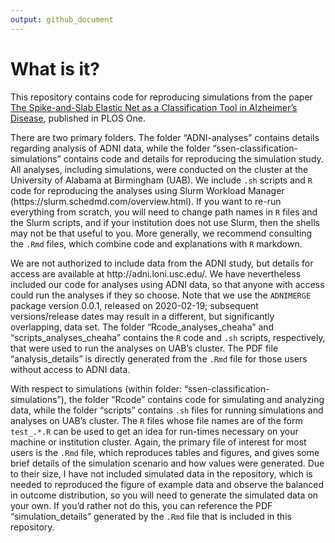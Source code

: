 ```yaml
---
output: github_document
---
```


<!-- README.md is generated from README.Rmd. Please edit that file -->

# What is it?

This repository contains code for reproducing simulations from the paper [The Spike-and-Slab Elastic Net as a Classification Tool in Alzheimer's Disease](https://journals.plos.org/plosone/article?id=10.1371/journal.pone.0262367), published in PLOS One. 

There are two primary folders. The folder "ADNI-analyses" contains details regarding analysis of ADNI data, while the folder "ssen-classification-simulations" contains code and details for reproducing the simulation study. All analyses, including simulations, were conducted on the cluster at the University of Alabama at Birmingham (UAB). We include `.sh` scripts and `R` code for reproducing the analyses using Slurm Workload Manager (https://slurm.schedmd.com/overview.html). If you want to re-run everything from scratch, you will need to change path names in `R` files and the Slurm scripts, and if your institution does not use Slurm, then the shells may not be that useful to you. More generally, we recommend consulting the `.Rmd` files, which combine code and explanations with `R` markdown.

We are not authorized to include data from the ADNI study, but details for access are available at http://adni.loni.usc.edu/. We have nevertheless included our code for analyses using ADNI data, so that anyone with access could run the analyses if they so choose. Note that we use the `ADNIMERGE` package version 0.0.1, released on 2020-02-19; subsequent versions/release dates may result in a different, but significantly overlapping, data set. The folder "Rcode_analyses_cheaha" and "scripts_analyses_cheaha" contains the `R` code  and `.sh` scripts, respectively, that were used to run the analyses on UAB's cluster. The PDF file "analysis_details" is directly generated from the `.Rmd` file for those users without access to ADNI data. 

With respect to simulations (within folder: "ssen-classification-simulations"), the folder "Rcode" contains code for simulating and analyzing data, while the folder "scripts" contains `.sh` files for running simulations and analyses on UAB's cluster. The `R` files whose file names are of the form `test_.*.R` can be used to get an idea for run-times necessary on your machine or institution cluster. Again, the primary file of interest for most users is the `.Rmd` file, which reproduces tables and figures, and gives some brief details of the simulation scenario and how values were generated. Due to their size, I have not included simulated data in the repository, which is needed to reproduced the figure of example data and observe the balanced in outcome distribution, so you will need to generate the simulated data on your own. If you'd rather not do this, you can reference the PDF "simulation_details" generated by the `.Rmd` file that is included in this repository.  


